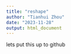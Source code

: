 ---
title: "reshape"
author: "Tianhui Zhou"
date: "2023-11-28"
output: html_document
---

lets put this up to github